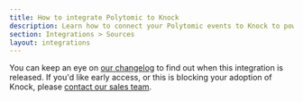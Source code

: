 ```yaml
---
title: How to integrate Polytomic to Knock
description: Learn how to connect your Polytomic events to Knock to power your workflows
section: Integrations > Sources
layout: integrations
---
```



<Callout
  emoji="🚧"
  text="We're currently in the process of creating our Polytomic CDP integration."
/>

You can keep an eye on [our changelog](https://knock.app/changelog) to find out when this integration is released. If you'd like early access, or this is blocking your adoption of Knock, please [contact our sales team](sales@knock.app).
